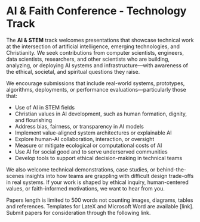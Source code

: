 # AI & Faith Conference - Technology Track

The **AI & STEM** track welcomes presentations that showcase technical work at the intersection of artificial intelligence, emerging technologies, and Christianity. We seek contributions from computer scientists, engineers, data scientists, researchers, and other scientists who are building, analyzing, or deploying AI systems and infrastructure—with awareness of the ethical, societal, and spiritual questions they raise.

We encourage submissions that include real-world systems, prototypes, algorithms, deployments, or performance evaluations—particularly those that:

* Use of AI in STEM fields
* Christian values in AI development, such as human formation, dignity, and flourishing
* Address bias, fairness, or transparency in AI models
* Implement value-aligned system architectures or explainable AI
* Explore human-AI collaboration, interaction, or oversight
* Measure or mitigate ecological or computational costs of AI
* Use AI for social good and to serve underserved communities
* Develop tools to support ethical decision-making in technical teams

We also welcome technical demonstrations, case studies, or behind-the-scenes insights into how teams are grappling with difficult design trade-offs in real systems. If your work is shaped by ethical inquiry, human-centered values, or faith-informed motivations, we want to hear from you.

Papers length is limited to 500 words not counting images, diagrams, tables and references. Templates for LateX and Microsoft Word are available [link]. Submit papers for consideration through the following link.